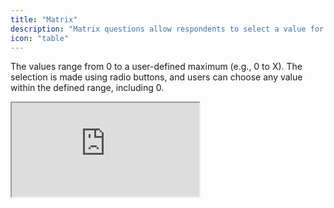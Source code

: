 ```yaml
---
title: "Matrix"
description: "Matrix questions allow respondents to select a value for each option presented in rows."
icon: "table"
---
```


The values range from 0 to a user-defined maximum (e.g., 0 to X). The selection is made using radio buttons, and users can choose any value within the defined range, including 0.

<iframe
  title="Survey Embed"
  src="https://app.formbricks.com/s/obqeey0574jig4lo2gqyv51e"
  style={{
    position: "relative",
    height: "90vh",
    maxHeight: "100vh",
    width: "100%",
    border: 0,
    borderRadius: "12px",
    overflow: "auto",
  }}
/>

## Elements

![Overview of Matrix question type](/images/xm-and-surveys/core-features/question-type/matrix.webp)

### Title

Add a clear title to inform the respondent what information you are asking for.

### Description

Provide an optional description with further instructions.

### Rows

Define the options shown on the left side of the matrix. These represent the items for which users will select a value.

### Columns

Represent the range of values from 0 to X (right side of the screen). Users can choose any value, including 0, using radio buttons.

### Select ordering

- Keep current order: This will keep the order of options the same for all respondents.
- Randomize all: This will randomize the options for each respondent.
